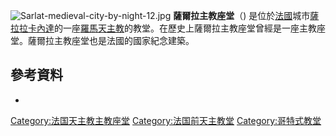 [[Image:Sarlat-medieval-city-by-night-12.jpg|thumb]]
'''薩爾拉主教座堂'''（{{lang-fr|Cathédrale Saint-Sacerdos de Sarlat}}) 是位於[[法國|法國]]城市[[薩拉拉卡內達_(多爾多涅省)|薩拉拉卡內達]]的一座[[羅馬天主教|羅馬天主教]]的教堂。在歷史上薩爾拉主教座堂曾經是一座主教座堂。薩爾拉主教座堂也是法國的國家紀念建築。
== 參考資料 ==
{{commonscat|Cathédrale Saint-Sacerdos de Sarlat}}
* {{Structurae|id=s0009742|title=Sarlat-la-Canéda Cathedral}}
{{法国天主教主教座堂}}
[[Category:法国天主教主教座堂|Category:法国天主教主教座堂]]
[[Category:法国前天主教堂|Category:法国前天主教堂]]
[[Category:哥特式教堂|Category:哥特式教堂]]
